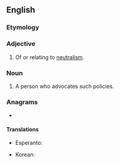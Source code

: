 ==English==

===Etymology===
{{suffix|en|neutral|ist}}

===Adjective===
{{en-adj}}

# Of or relating to [[neutralism]].

===Noun===
{{en-noun}}

# A person who advocates such policies.

===Anagrams===
* {{anagrams|en|a=aeilnrsttu|tautliners}}

====Translations====
{{trans-top|neutralist}}
* Esperanto: {{t|eo|neŭtralisto}}
{{trans-mid}}
* Korean: {{t+|ko|회색분자|sc=Kore}}
{{trans-bottom}}